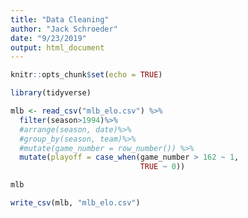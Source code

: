 ```yaml
---
title: "Data Cleaning"
author: "Jack Schroeder"
date: "9/23/2019"
output: html_document
---
```


```r
knitr::opts_chunk$set(echo = TRUE)

library(tidyverse)

mlb <- read_csv("mlb_elo.csv") %>% 
  filter(season>1994)%>%
  #arrange(season, date)%>%
  #group_by(season, team)%>%
  #mutate(game_number = row_number()) %>% 
  mutate(playoff = case_when(game_number > 162 ~ 1,
                             TRUE ~ 0))

mlb

write_csv(mlb, "mlb_elo.csv")
```

